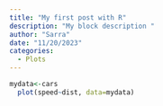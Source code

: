 ```yaml
---
title: "My first post with R"
description: "My block description "
author: "Sarra"
date: "11/20/2023"
categories:
  - Plots 
---
```


```r
mydata<-cars
  plot(speed~dist, data=mydata)

```
